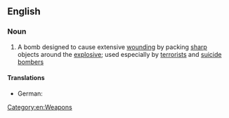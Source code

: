 ==English==
{{wikipedia}}

===Noun===
{{en-noun|head=[[nail]] [[bomb]]}}

# A bomb designed to cause extensive [[wounding]] by packing [[sharp]] objects around the [[explosive]]; used especially by [[terrorist]]s and [[suicide bomber]]s

====Translations====
{{trans-top|bomb with sharp objects around the explosive}}
* German: {{t-|de|Nagelbombe|f}}
{{trans-mid}}
{{trans-bottom}}

[[Category:en:Weapons]]